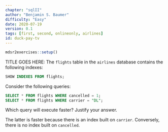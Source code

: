 ```yaml
---
chapter: "sqlII"
author: "Benjamin S. Baumer"
difficulty: "Easy"
date: 2020-07-19 
version: 0.1
tags: [first, second, onlineonly, airlines]
id: duck-pay-tv
---
```


```r
mdsr2exercises::setup()
```

TITLE GOES HERE: The `flights` table in the `airlines` database contains the following indexes:

```sql
SHOW INDEXES FROM flights;
```

Consider the following queries:

```sql
SELECT * FROM flights WHERE cancelled = 1;
SELECT * FROM flights WHERE carrier = "DL";
```

Which query will execute faster? Justify your answer.


<!--begin-answer-->
The latter is faster because there is an index built on `carrier`.
Conversely, there is no index built on `cancelled`. 
<!--end-answer-->


